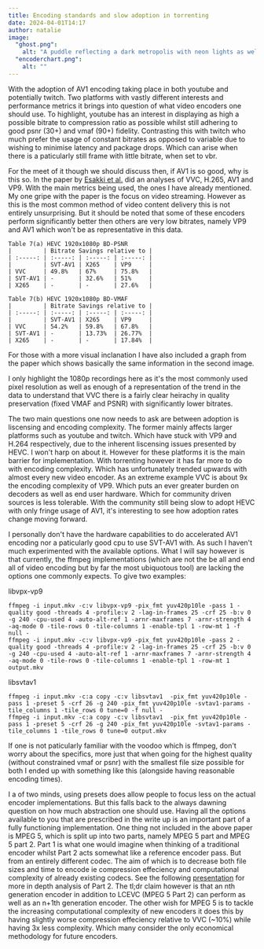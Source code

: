 ```yaml
---
title: Encoding standards and slow adoption in torrenting
date: 2024-04-01T14:17
author: natalie
image:
  "ghost.png":
    alt: "A puddle reflecting a dark metropolis with neon lights as well as an overlay with video/audio encoding information."
  "encoderchart.png":
    alt: ""
---
```

With the adoption of AV1 encoding taking place in both youtube and potentially twitch. Two platforms with vastly different interests and performance metrics it brings into question of what video encoders one should use. To highlight, youtube has an interest in displaying as high a possible bitrate to compression ratio as possible whilst still adhering to good psnr (30+) and vmaf (90+) fidelity. Contrasting this with twitch who much prefer the usage of constant bitrates as opposed to variable due to wishing to minimise latency and package drops. Which can arise when there is a paticularly still frame with little bitrate, when set to vbr.

For the meet of it though we should discuss then, if AV1 is so good, why is this so. In the paper by [Esakki et al.](https://www.researchgate.net/publication/343302953) did an analyses of VVC, H.265, AV1 and VP9.  With the main metrics being used, the ones I have already mentioned. My one gripe with the paper is the focus on video streaming. However as this is the most common method of video content delivery this is not entirely unsurprising. But it should be noted that some of these encoders perform significantly better then others are very low bitrates, namely VP9 and AV1 which won't be as representative in this data. 

```
Table 7(a) HEVC 1920x1080p BD-PSNR
|         | Bitrate Savings relative to |
| :-----: | :-----: | :-----: | :-----: |
|         | SVT-AV1 | X265    | VP9     |
| VVC     | 49.8%   | 67%     | 75.8%   |
| SVT-AV1 | -       | 32.6%   | 51%     |
| X265    | -       | -       | 27.6%   |

Table 7(b) HEVC 1920x1080p BD-VMAF
|         | Bitrate Savings relative to |
| :-----: | :-----: | :-----: | :-----: |
|         | SVT-AV1 | X265    | VP9     |
| VVC     | 54.2%   | 59.8%   | 67.8%   |
| SVT-AV1 | -       | 13.73%  | 26.77%  |
| X265    | -       | -       | 17.84%  |
```

For those with a more visual inclanation I have also included a graph from the paper which shows basically the same information in the second image.

I only highlight the 1080p recordings here as it's the most commonly used pixel resolution as well as enough of a representation of the trend in the data to understand that VVC there is a fairly clear heirachy in quality preservation (fixed VMAF and PSNR) with significantly lower bitrates.

The two main questions one now needs to ask are between adoption is liscensing and encoding complexity. The former mainly affects larger platforms such as youtube and twitch. Which have stuck with VP9 and H.264 respectively, due to the inherent liscensing issues presented by HEVC. I won't harp on about it. However for these platforms it is the main barrier for implementation. With torrenting however it has far more to do with encoding complexity. Which has unfortunately trended upwards with almost every new video encoder. As an extreme example VVC is about 9x the encoding complexity of VP9. Which puts an ever greater burden on decoders as well as end user hardware. Which for community driven sources is less tolerable. With the community still being slow to adopt HEVC with only fringe usage of AV1, it's interesting to see how adoption rates change moving forward.

I personally don't have the hardware capabilities to do accelerated AV1 encoding nor a paticularly good cpu to use SVT-AV1 with. As such I haven't much experimented with the available options. What I will say however is that currently, the ffmpeg implementations (which are not the be all and end all of video encoding but by far the most ubiquotous tool) are lacking the options one commonly expects. To give two examples:

libvpx-vp9
```
ffmpeg -i input.mkv -c:v libvpx-vp9 -pix_fmt yuv420p10le -pass 1 -quality good -threads 4 -profile:v 2 -lag-in-frames 25 -crf 25 -b:v 0 -g 240 -cpu-used 4 -auto-alt-ref 1 -arnr-maxframes 7 -arnr-strength 4 -aq-mode 0 -tile-rows 0 -tile-columns 1 -enable-tpl 1 -row-mt 1 -f null -
ffmpeg -i input.mkv -c:v libvpx-vp9 -pix_fmt yuv420p10le -pass 2 -quality good -threads 4 -profile:v 2 -lag-in-frames 25 -crf 25 -b:v 0 -g 240 -cpu-used 4 -auto-alt-ref 1 -arnr-maxframes 7 -arnr-strength 4 -aq-mode 0 -tile-rows 0 -tile-columns 1 -enable-tpl 1 -row-mt 1 output.mkv
``` 

libsvtav1
```
ffmpeg -i input.mkv -c:a copy -c:v libsvtav1  -pix_fmt yuv420p10le -pass 1 -preset 5 -crf 26 -g 240 -pix_fmt yuv420p10le -svtav1-params -tile_columns 1 -tile_rows 0 tune=0 -f null -
ffmpeg -i input.mkv -c:a copy -c:v libsvtav1  -pix_fmt yuv420p10le -pass 1 -preset 5 -crf 26 -g 240 -pix_fmt yuv420p10le -svtav1-params -tile_columns 1 -tile_rows 0 tune=0 output.mkv
```

If one is not paticularly familiar with the voodoo which is ffmpeg, don't worry about the specifics, more just that when going for the highest quality (without constrained vmaf or psnr) with the smallest file size possible for both I ended up with something like this (alongside having reasonable encoding times).

I a of two minds, using presets does allow people to focus less on the actual encoder implementations. But this falls back to the always dawning question on how much abstraction one should use. Having all the options available to you that are prescribed in the write up is an important part of a fully functioning implementation. One thing not included in the above paper is MPEG 5, which is split up into two parts, namely MPEG 5 part and MPEG 5 part 2. Part 1 is what one would imagine when thinking of a traditional encoder whilst Part 2 acts somewhat like a reference encoder pass. But from an entirely different codec. The aim of which is to decrease both file sizes and time to encode ie compression effeciency and computational complexity of already existing codecs. See the following [presentation](https://www.itu.int/en/ITU-T/Workshops-and-Seminars/20191008/Documents/Guido_Meardi_Presentation.pdf) for more in depth analysis of Part 2. The tl;dr claim however is that an nth generation encoder in addition to LCEVC (MPEG 5 Part 2) can perform as well as an n+1th generation encoder. The other wish for MPEG 5 is to tackle the increasing computational complexity of new encoders it does this by having slightly worse compression effeciency relative to VVC (~10%) while having 3x less complexity. Which many consider the only economical methodology for future encoders.
